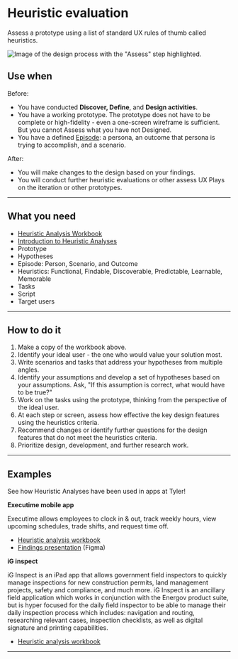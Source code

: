 # Heuristic evaluation

Assess a prototype using a list of standard UX rules of thumb called heuristics.

<ImageBlock>

![Image of the design process with the "Assess" step highlighted.](./images/heuristic-eval.png)

</ImageBlock>

## Use when 

Before:

- You have conducted **Discover, Define**, and **Design activities**.
- You have a working prototype. The prototype does not have to be complete or high-fidelity - even a one-screen wireframe is sufficient. But you cannot Assess what you have not Designed.
- You have a defined [Episode](/plays/episode-model): a persona, an outcome that persona is trying to accomplish, and a scenario.

After:

- You will make changes to the design based on your findings.
- You will conduct further heuristic evaluations or other assess UX Plays on the iteration or other prototypes. 

---

## What you need

- <a href="https://tylertech-my.sharepoint.com/:x:/p/emma_walsh/EU1JDcAUH7ZMp1Z5Bzai6LIBR6nX7CL-EsnC7R6jNAAmFw?e=LQlQBP" target="_blank" rel="noreferrer noopener">Heuristic Analysis Workbook</a>
- <a href="https://tylertech-my.sharepoint.com/:p:/p/emma_walsh/EQdQtUdNZDNKi-6_SSvL5lgBRJS_PrHQ5DI76ANPS0EZfw?e=aIJhr1" target="_blank" rel="noreferrer noopener">Introduction to Heuristic Analyses</a>
- Prototype
- Hypotheses
- Episode: Person, Scenario, and Outcome
- Heuristics: Functional, Findable, Discoverable, Predictable, Learnable, Memorable 
- Tasks
- Script
- Target users

---

## How to do it

1. Make a copy of the workbook above.
2. Identify your ideal user - the one who would value your solution most. 
3. Write scenarios and tasks that address your hypotheses from multiple angles.
4. Identify your assumptions and develop a set of hypotheses based on your assumptions. Ask, "If this assumption is correct, what would have to be true?" 
5. Work on the tasks using the prototype, thinking from the perspective of the ideal user.
6. At each step or screen, assess how effective the key design features using the heuristics criteria.
7. Recommend changes or identify further questions for the design features that do not meet the heuristics criteria.
8. Prioritize design, development, and further research work.

---

## Examples

See how Heuristic Analyses have been used in apps at Tyler!

**Executime mobile app**

Executime allows employees to clock in & out, track weekly hours, view upcoming schedules, trade shifts, and request time off. 

- <a href="https://tylertech-my.sharepoint.com/:x:/r/personal/emma_walsh_tylertech_com/_layouts/15/doc2.aspx?sourcedoc=%7B41a3890d-8597-43b7-983a-f6940c05113c%7D&action=edit&activeCell=%27Heuristic%20Analysis%20-%20Emily%27!E61&wdinitialsession=e2f4a6a9-8f7a-47a1-9eb6-abecf7b2783f&wdrldsc=7&wdrldc=1&wdrldr=AccessTokenExpiredWarning%2CRefreshingExpiredAccessT" target="_blank" rel="noreferrer noopener">Heuristic analysis workbook</a>
- <a href="https://www.figma.com/proto/xTmpdynsNRiyHYrSqV4ALw/2021-Executime-Heuristic-Review-Findings?node-id=1%3A6707&scaling=contain&page-id=0%3A1&starting-point-node-id=1%3A6707" target="_blank" rel="noreferrer noopener">Findings presentation</a> (Figma)

**iG inspect**

iG Inspect is an iPad app that allows government field inspectors to quickly manage inspections for new construction permits, land management
projects, safety and compliance, and much more. iG Inspect is an ancillary field application which works in conjunction with the Energov product
suite, but is hyper focused for the daily field inspector to be able to manage their daily inspection process which includes: navigation and routing,
researching relevant cases, inspection checklists, as well as digital signature and printing capabilities.

- <a href="https://tylertech-my.sharepoint.com/:x:/p/emma_walsh/EfRLxQVzK4hHiSnfnn0qywoBelICidGjS7v1nVsdnSMFoQ?e=2oZe5x" target="_blank" rel="noreferrer noopener">Heuristic analysis workbook</a>

---

<PlayHelp />
